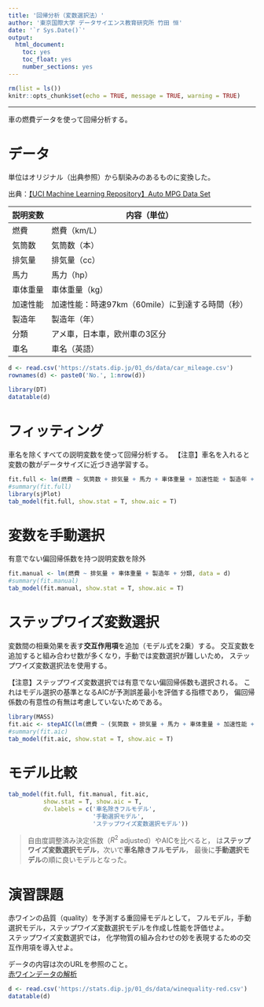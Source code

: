 ```yaml
---
title: '回帰分析（変数選択法）'
author: '東京国際大学 データサイエンス教育研究所 竹田 恒'
date: '`r Sys.Date()`'
output:
  html_document:
    toc: yes
    toc_float: yes
    number_sections: yes
---
```


```r
rm(list = ls())
knitr::opts_chunk$set(echo = TRUE, message = TRUE, warning = TRUE)
```

---

車の燃費データを使って回帰分析する。

# データ

単位はオリジナル（出典参照）から馴染みのあるものに変換した。

出典：[【UCI Machine Learning Repository】Auto MPG Data Set](https://archive.ics.uci.edu/ml/datasets/Auto+MPG)

説明変数|内容（単位）
--------|-------------------------
    燃費|燃費（km/L）
  気筒数|気筒数（本）
  排気量|排気量（cc）
    馬力|馬力（hp）
車体重量|車体重量（kg）
加速性能|加速性能：時速97km（60mile）に到達する時間（秒）
  製造年|製造年（年）
    分類|アメ車，日本車，欧州車の3区分
    車名|車名（英語）
```r
d <- read.csv('https://stats.dip.jp/01_ds/data/car_mileage.csv')
rownames(d) <- paste0('No.', 1:nrow(d))

library(DT)
datatable(d)
```

# フィッティング

車名を除くすべての説明変数を使って回帰分析する。
【注意】車名を入れると変数の数がデータサイズに近づき過学習する。

```r
fit.full <- lm(燃費 ~ 気筒数 + 排気量 + 馬力 + 車体重量 + 加速性能 + 製造年 + 分類, data = d)
#summary(fit.full)
library(sjPlot)
tab_model(fit.full, show.stat = T, show.aic = T)

```

# 変数を手動選択 

有意でない偏回帰係数を持つ説明変数を除外

```r
fit.manual <- lm(燃費 ~ 排気量 + 車体重量 + 製造年 + 分類, data = d)
#summary(fit.manual)
tab_model(fit.manual, show.stat = T, show.aic = T)
```

# ステップワイズ変数選択

変数間の相乗効果を表す**交互作用項**を追加（モデル式を2乗）する。
交互変数を追加すると組み合わせ数が多くなり，手動では変数選択が難しいため，
ステップワイズ変数選択法を使用する。

【注意】ステップワイズ変数選択では有意でない偏回帰係数も選択される。
これはモデル選択の基準となるAICが予測誤差最小を評価する指標であり，
偏回帰係数の有意性の有無は考慮していないためである。  

```r
library(MASS)
fit.aic <- stepAIC(lm(燃費 ~ (気筒数 + 排気量 + 馬力 + 車体重量 + 加速性能 + 製造年 + 分類)^2, data = d), trace = 0)
#summary(fit.aic)
tab_model(fit.aic, show.stat = T, show.aic = T)
```

# モデル比較

```r
tab_model(fit.full, fit.manual, fit.aic, 
          show.stat = T, show.aic = T,
          dv.labels = c('車名除きフルモデル',
                        '手動選択モデル', 
                        'ステップワイズ変数選択モデル'))
```

>自由度調整済み決定係数（$R^2$ adjusted）やAICを比べると，
>は**ステップワイズ変数選択モデル**，次いで**車名除きフルモデル**，
>最後に**手動選択モデル**の順に良いモデルとなった。

# 演習課題

赤ワインの品質（quality）を予測する重回帰モデルとして，
フルモデル，手動選択モデル，ステップワイズ変数選択モデルを作成し性能を評価せよ。  
ステップワイズ変数選択では，
化学物質の組み合わせの妙を表現するための交互作用項を導入せよ。

データの内容は次のURLを参照のこと。  
[赤ワインデータの解析](https://www.statlab.co.jp/seminar/redwine01.html)

```r
d <- read.csv('https://stats.dip.jp/01_ds/data/winequality-red.csv')
datatable(d)
```
